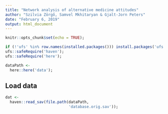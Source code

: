 ```yaml
---
title: "Network analysis of alternative medicine attitudes"
author: "Szilvia Zörgő, Samvel Mkhitaryan & Gjalt-Jorn Peters"
date: "February 6, 2019"
output: html_document
---
```


```r
knitr::opts_chunk$set(echo = TRUE);

if (!'ufs' %in% row.names(installed.packages())) install.packages('ufs');
ufs::safeRequire('haven');
ufs::safeRequire('here');

dataPath <-
  here::here('data');

```

## Load data

```r
dat <-
  haven::read_sav(file.path(dataPath,
                            'database.orig.sav'));
```


